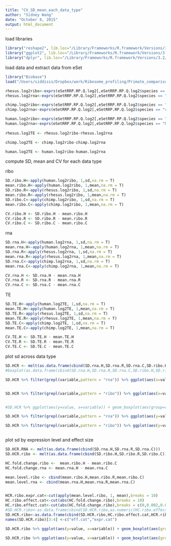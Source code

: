 ```yaml
---
title: "CV_SD_mean_each_data_type"
author: "Sidney Wang"
date: "October 8, 2015"
output: html_document
---
```


load libraries 

```r
library("reshape2", lib.loc="/Library/Frameworks/R.framework/Versions/3.2/Resources/library")
library("ggplot2", lib.loc="/Library/Frameworks/R.framework/Versions/3.2/Resources/library")
library("dplyr", lib.loc="/Library/Frameworks/R.framework/Versions/3.2/Resources/library")

```


load data and extract data from eSet

```r
library("Biobase")
load("/Users/siddisis/Dropbox/work/Ribosome_profiling/Primate_comparison/manuscript/data/rdas/eSetRRP.rda")

rhesus.log2ribo<-exprs(eSetRRP.RP.Q.log2[,eSetRRP.RP.Q.log2$species == "rhesus" & eSetRRP.RP.Q.log2$seqData == "ribo"])
rhesus.log2rna<-exprs(eSetRRP.RP.Q.log2[,eSetRRP.RP.Q.log2$species == "rhesus" & eSetRRP.RP.Q.log2$seqData == "rna"])

chimp.log2ribo<-exprs(eSetRRP.RP.Q.log2[,eSetRRP.RP.Q.log2$species == "chimp" & eSetRRP.RP.Q.log2$seqData == "ribo"])
chimp.log2rna<-exprs(eSetRRP.RP.Q.log2[,eSetRRP.RP.Q.log2$species == "chimp" & eSetRRP.RP.Q.log2$seqData == "rna"])

human.log2ribo<-exprs(eSetRRP.RP.Q.log2[,eSetRRP.RP.Q.log2$species == "human" & eSetRRP.RP.Q.log2$seqData == "ribo"])              
human.log2rna<-exprs(eSetRRP.RP.Q.log2[,eSetRRP.RP.Q.log2$species == "human" & eSetRRP.RP.Q.log2$seqData == "rna"])                      
                      
rhesus.log2TE <- rhesus.log2ribo-rhesus.log2rna

chimp.log2TE <- chimp.log2ribo-chimp.log2rna

human.log2TE <- human.log2ribo-human.log2rna 


```


compute SD, mean and CV for each data type  

ribo
```r
SD.ribo.H<-apply(human.log2ribo, 1,sd,na.rm = T)
mean.ribo.H<-apply(human.log2ribo, 1,mean,na.rm = T)
SD.ribo.R<-apply(rhesus.log2ribo, 1,sd,na.rm = T)
mean.ribo.R<-apply(rhesus.log2ribo, 1,mean,na.rm = T)
SD.ribo.C<-apply(chimp.log2ribo, 1,sd,na.rm = T)
mean.ribo.C<-apply(chimp.log2ribo, 1,mean,na.rm = T)

CV.ribo.H <- SD.ribo.H - mean.ribo.H
CV.ribo.R <- SD.ribo.R - mean.ribo.R
CV.ribo.C <- SD.ribo.C - mean.ribo.C

```

rna
```r
SD.rna.H<-apply(human.log2rna, 1,sd,na.rm = T)
mean.rna.H<-apply(human.log2rna, 1,mean,na.rm = T)
SD.rna.R<-apply(rhesus.log2rna, 1,sd,na.rm = T)
mean.rna.R<-apply(rhesus.log2rna, 1,mean,na.rm = T)
SD.rna.C<-apply(chimp.log2rna, 1,sd,na.rm = T)
mean.rna.C<-apply(chimp.log2rna, 1,mean,na.rm = T)

CV.rna.H <- SD.rna.H - mean.rna.H
CV.rna.R <- SD.rna.R - mean.rna.R
CV.rna.C <- SD.rna.C - mean.rna.C
```

TE
```r
SD.TE.H<-apply(human.log2TE, 1,sd,na.rm = T)
mean.TE.H<-apply(human.log2TE, 1,mean,na.rm = T)
SD.TE.R<-apply(rhesus.log2TE, 1,sd,na.rm = T)
mean.TE.R<-apply(rhesus.log2TE, 1,mean,na.rm = T)
SD.TE.C<-apply(chimp.log2TE, 1,sd,na.rm = T)
mean.TE.C<-apply(chimp.log2TE, 1,mean,na.rm = T)

CV.TE.H <- SD.TE.H - mean.TE.H
CV.TE.R <- SD.TE.R - mean.TE.R
CV.TE.C <- SD.TE.C - mean.TE.C
```

plot sd across data type

```r



SD.HCR <- melt(as.data.frame(cbind(SD.rna.H,SD.rna.R,SD.rna.C,SD.ribo.H,SD.ribo.R,SD.ribo.C)))
#boxplot(as.data.frame(cbind(SD.rna.H,SD.rna.R,SD.rna.C,SD.ribo.H,SD.ribo.R,SD.ribo.C)), outline=F)

SD.HCR %>% filter(grepl(variable,pattern = "rna")) %>% ggplot(aes(x=value)) + geom_density(aes(fill=variable), alpha=0.3) +labs(title="RNA sd by species", x = "sd")+scale_fill_discrete(name="species",labels =c("Human","Rhesus","Chimp"))


SD.HCR %>% filter(grepl(variable,pattern = "ribo")) %>% ggplot(aes(x=value)) + geom_density(aes(fill=variable), alpha=0.3)+labs(title="ribo sd by species", x = "sd")+scale_fill_discrete(name="species",labels =c("Human","Rhesus","Chimp"))


#SD.HCR %>% ggplot(aes(y=value, x=variable)) + geom_boxplot(aes(group=variable, fill=variable), notch=TRUE)

SD.HCR %>% filter(grepl(variable,pattern = "rna")) %>% ggplot(aes(y=value, x=variable)) + geom_boxplot(aes(fill=variable),notch=TRUE)+scale_fill_discrete(guide_legend(title="species"), labels =c("Human","Rhesus","Chimp"))+labs(title="RNA sd by species", y = "sd", x="species")

SD.HCR %>% filter(grepl(variable,pattern = "ribo")) %>% ggplot(aes(y=value, x=variable)) + geom_boxplot(aes(fill=variable),notch=TRUE)+scale_fill_discrete(guide_legend(title="species"), labels =c("Human","Rhesus","Chimp"))+labs(title="ribo sd by species", y = "sd", x="species")



```



plot sd by expression level and effect size

```r

SD.HCR.RNA <- melt(as.data.frame(cbind(SD.rna.H,SD.rna.R,SD.rna.C)))
SD.HCR.ribo <- melt(as.data.frame(cbind(SD.ribo.H,SD.ribo.R,SD.ribo.C)))

HC.fold.change.ribo <-  mean.ribo.H - mean.ribo.C
HC.fold.change.rna <- mean.rna.H - mean.rna.C

mean.level.ribo <- cbind(mean.ribo.H,mean.ribo.R,mean.ribo.C)
mean.level.rna <- cbind(mean.rna.H,mean.rna.R,mean.rna.C)


HCR.ribo.expr.cat<-cut(apply(mean.level.ribo, 1, mean),breaks = 10)
HC.ribo.effect.cat<-cut(abs(HC.fold.change.ribo),breaks = 10)
HC.ribo.effect.cat<-cut(abs(HC.fold.change.ribo),breaks = c(0,0.002,0.005,0.01,0.02,0.03,0.05,0.1,0.15,0.2,0.3,0.4,0.5,0.6,0.7,0.8,0.9,1,2,4,10))
#SD.HCR.ribo<-as.data.frame(cbind(SD.HCR.ribo,as.numeric(HC.ribo.effect.cat)))
SD.HCR.ribo<-as.data.frame(cbind(SD.HCR.ribo,HC.ribo.effect.cat,HCR.ribo.expr.cat))
names(SD.HCR.ribo)[3:4] <-c("eff.cat","expr.cat")

SD.HCR.ribo %>% ggplot(aes(y=value, x=variable)) + geom_boxplot(aes(group=variable, colour=variable, fill=variable)) + facet_wrap(~ eff.cat)

SD.HCR.ribo %>% ggplot(aes(y=value, x=variable)) + geom_boxplot(aes(group=variable, colour=variable, fill=variable)) + facet_wrap(~ expr.cat)









```